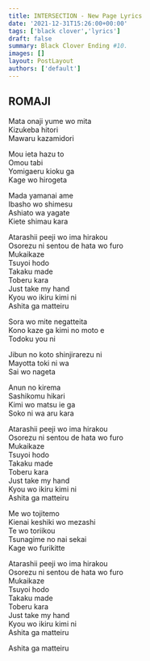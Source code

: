 ```yaml
---
title: INTERSECTION - New Page Lyrics
date: '2021-12-31T15:26:00+00:00'
tags: ['black clover','lyrics']
draft: false
summary: Black Clover Ending #10.
images: []
layout: PostLayout
authors: ['default']
---
```


## ROMAJI

Mata onaji yume wo mita  
Kizukeba hitori  
Mawaru kazamidori  

Mou ieta hazu to  
Omou tabi  
Yomigaeru kioku ga  
Kage wo hirogeta  

Mada yamanai ame  
Ibasho wo shimesu  
Ashiato wa yagate  
Kiete shimau kara  

Atarashii peeji wo ima hirakou  
Osorezu ni sentou de hata wo furo  
Mukaikaze  
Tsuyoi hodo  
Takaku made  
Toberu kara  
Just take my hand  
Kyou wo ikiru kimi ni  
Ashita ga matteiru  

Sora wo mite negatteita  
Kono kaze ga kimi no moto e  
Todoku you ni  

Jibun no koto shinjirarezu ni  
Mayotta toki ni wa  
Sai wo nageta  

Anun no kirema  
Sashikomu hikari  
Kimi wo matsu ie ga  
Soko ni wa aru kara  

Atarashii peeji wo ima hirakou  
Osorezu ni sentou de hata wo furo  
Mukaikaze  
Tsuyoi hodo  
Takaku made  
Toberu kara  
Just take my hand  
Kyou wo ikiru kimi ni  
Ashita ga matteiru  

Me wo tojitemo  
Kienai keshiki wo mezashi  
Te wo toriikou  
Tsunagime no nai sekai  
Kage wo furikitte  

Atarashii peeji wo ima hirakou  
Osorezu ni sentou de hata wo furo  
Mukaikaze  
Tsuyoi hodo  
Takaku made  
Toberu kara  
Just take my hand  
Kyou wo ikiru kimi ni  
Ashita ga matteiru  

Ashita ga matteiru  